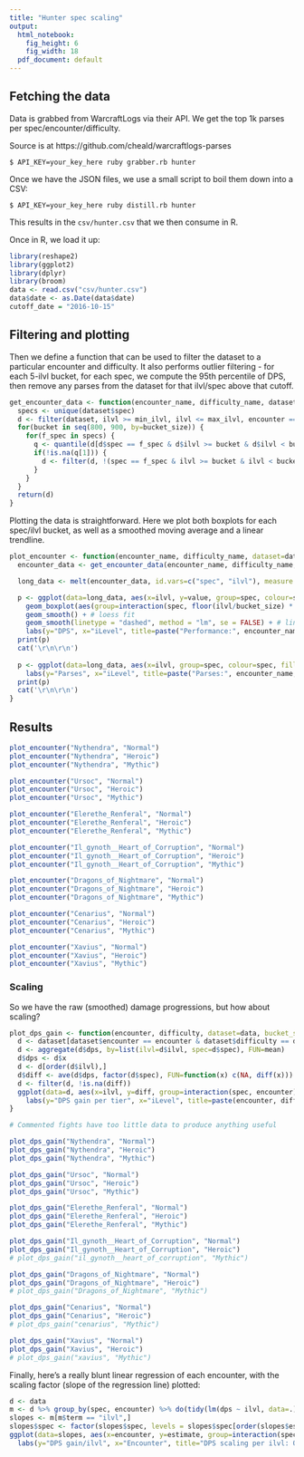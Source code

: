 ```yaml
---
title: "Hunter spec scaling"
output:
  html_notebook: 
    fig_height: 6
    fig_width: 18
  pdf_document: default
---
```


## Fetching the data

Data is grabbed from WarcraftLogs via their API. We get the top 1k parses per spec/encounter/difficulty.

Source is at https://github.com/cheald/warcraftlogs-parses

```
$ API_KEY=your_key_here ruby grabber.rb hunter
```

Once we have the JSON files, we use a small script to boil them down into a CSV:

```
$ API_KEY=your_key_here ruby distill.rb hunter
```

This results in the `csv/hunter.csv` that we then consume in R.

Once in R, we load it up:

```r
library(reshape2)
library(ggplot2)
library(dplyr)
library(broom)
data <- read.csv("csv/hunter.csv")
data$date <- as.Date(data$date)
cutoff_date = "2016-10-15"
```

## Filtering and plotting

Then we define a function that can be used to filter the dataset to a particular encounter and difficulty. It also performs outlier filtering - for each 5-ilvl bucket, for each spec, we compute the 95th percentile of DPS, then remove any parses from the dataset for that ilvl/spec above that cutoff.

```r

get_encounter_data <- function(encounter_name, difficulty_name, dataset, cutoff=c(0.05, 0.95), bucket_size=1, min_ilvl=855, max_ilvl=875) {
  specs <- unique(dataset$spec)
  d <- filter(dataset, ilvl >= min_ilvl, ilvl <= max_ilvl, encounter == encounter_name, difficulty == difficulty_name, date >= cutoff_date)
  for(bucket in seq(800, 900, by=bucket_size)) {
    for(f_spec in specs) {
      q <- quantile(d[d$spec == f_spec & d$ilvl >= bucket & d$ilvl < bucket + bucket_size,]$dps, cutoff)
      if(!is.na(q[1])) {
        d <- filter(d, !(spec == f_spec & ilvl >= bucket & ilvl < bucket + bucket_size & (dps > q[2] | dps < q[1])))
      }
    }
  }
  return(d)
}
```

Plotting the data is straightforward. Here we plot both boxplots for each spec/ilvl bucket, as well as a smoothed moving average and a linear trendline.

```r
plot_encounter <- function(encounter_name, difficulty_name, dataset=data, bucket_size=2, cutoff=c(0.05, 0.95)) {
  encounter_data <- get_encounter_data(encounter_name, difficulty_name, dataset=dataset, bucket_size=bucket_size, cutoff=cutoff)

  long_data <- melt(encounter_data, id.vars=c("spec", "ilvl"), measure.vars=c("dps"))

  p <- ggplot(data=long_data, aes(x=ilvl, y=value, group=spec, colour=spec)) +
    geom_boxplot(aes(group=interaction(spec, floor(ilvl/bucket_size) * bucket_size))) +
    geom_smooth() + # loess fit
    geom_smooth(linetype = "dashed", method = "lm", se = FALSE) + # linear fit
    labs(y="DPS", x="iLevel", title=paste("Performance:", encounter_name, difficulty_name))
  print(p)
  cat('\r\n\r\n')
  
  p <- ggplot(data=long_data, aes(x=ilvl, group=spec, colour=spec, fill=spec)) + geom_bar(position="dodge") +
    labs(y="Parses", x="iLevel", title=paste("Parses:", encounter_name, difficulty_name))
  print(p)
  cat('\r\n\r\n')
}
```

## Results


```r

plot_encounter("Nythendra", "Normal")
plot_encounter("Nythendra", "Heroic")
plot_encounter("Nythendra", "Mythic")

plot_encounter("Ursoc", "Normal")
plot_encounter("Ursoc", "Heroic")
plot_encounter("Ursoc", "Mythic")

plot_encounter("Elerethe_Renferal", "Normal")
plot_encounter("Elerethe_Renferal", "Heroic")
plot_encounter("Elerethe_Renferal", "Mythic")

plot_encounter("Il_gynoth__Heart_of_Corruption", "Normal")
plot_encounter("Il_gynoth__Heart_of_Corruption", "Heroic")
plot_encounter("Il_gynoth__Heart_of_Corruption", "Mythic")

plot_encounter("Dragons_of_Nightmare", "Normal")
plot_encounter("Dragons_of_Nightmare", "Heroic")
plot_encounter("Dragons_of_Nightmare", "Mythic")

plot_encounter("Cenarius", "Normal")
plot_encounter("Cenarius", "Heroic")
plot_encounter("Cenarius", "Mythic")

plot_encounter("Xavius", "Normal")
plot_encounter("Xavius", "Heroic")
plot_encounter("Xavius", "Mythic")
```

### Scaling

So we have the raw (smoothed) damage progressions, but how about scaling? 

```r
plot_dps_gain <- function(encounter, difficulty, dataset=data, bucket_size=1, cutoff=c(0.05, 0.95)) {
  d <- dataset[dataset$encounter == encounter & dataset$difficulty == difficulty & dataset$ilvl <= 870 & dataset$date >= cutoff_date, ]
  d <- aggregate(d$dps, by=list(ilvl=d$ilvl, spec=d$spec), FUN=mean)
  d$dps <- d$x
  d <- d[order(d$ilvl),]
  d$diff <- ave(d$dps, factor(d$spec), FUN=function(x) c(NA, diff(x)))
  d <- filter(d, !is.na(diff))
  ggplot(data=d, aes(x=ilvl, y=diff, group=interaction(spec, encounter), colour=spec)) + geom_smooth(se=FALSE, fullrange=TRUE) +
    labs(y="DPS gain per tier", x="iLevel", title=paste(encounter, difficulty, sep = " ")) + coord_cartesian(ylim = c(0, 15000))
}

# Commented fights have too little data to produce anything useful

plot_dps_gain("Nythendra", "Normal")
plot_dps_gain("Nythendra", "Heroic")
plot_dps_gain("Nythendra", "Mythic")

plot_dps_gain("Ursoc", "Normal")
plot_dps_gain("Ursoc", "Heroic")
plot_dps_gain("Ursoc", "Mythic")

plot_dps_gain("Elerethe_Renferal", "Normal")
plot_dps_gain("Elerethe_Renferal", "Heroic")
plot_dps_gain("Elerethe_Renferal", "Mythic")

plot_dps_gain("Il_gynoth__Heart_of_Corruption", "Normal")
plot_dps_gain("Il_gynoth__Heart_of_Corruption", "Heroic")
# plot_dps_gain("il_gynoth__heart_of_corruption", "Mythic")

plot_dps_gain("Dragons_of_Nightmare", "Normal")
plot_dps_gain("Dragons_of_Nightmare", "Heroic")
# plot_dps_gain("Dragons_of_Nightmare", "Mythic")

plot_dps_gain("Cenarius", "Normal")
plot_dps_gain("Cenarius", "Heroic")
# plot_dps_gain("cenarius", "Mythic")

plot_dps_gain("Xavius", "Normal")
plot_dps_gain("Xavius", "Heroic")
# plot_dps_gain("xavius", "Mythic")

```

Finally, here's a really blunt linear regression of each encounter, with the scaling factor (slope of the regression line) plotted:

```r
d <- data
m <- d %>% group_by(spec, encounter) %>% do(tidy(lm(dps ~ ilvl, data=.)))
slopes <- m[m$term == "ilvl",]
slopes$spec <- factor(slopes$spec, levels = slopes$spec[order(slopes$estimate)])
ggplot(data=slopes, aes(x=encounter, y=estimate, group=interaction(spec, encounter), reorder=estimate, fill=spec)) + geom_bar(position="dodge", stat="identity") +
  labs(y="DPS gain/ilvl", x="Encounter", title="DPS scaling per ilvl: Overall")
```
